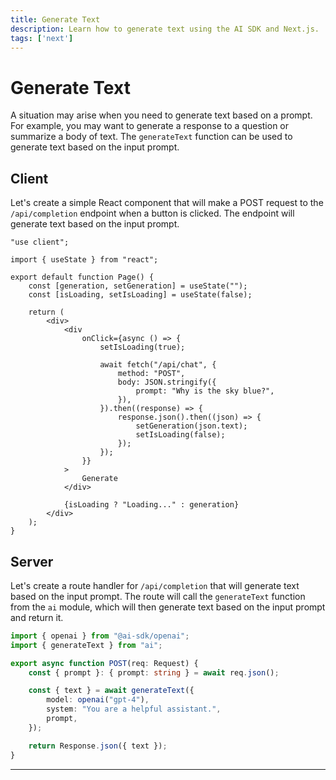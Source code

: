 ```yaml
---
title: Generate Text
description: Learn how to generate text using the AI SDK and Next.js.
tags: ['next']
---
```


# Generate Text

A situation may arise when you need to generate text based on a prompt. For example, you may want to generate a response to a question or summarize a body of text. The `generateText` function can be used to generate text based on the input prompt.

<Browser>
  <TextGeneration />
</Browser>

## Client

Let's create a simple React component that will make a POST request to the `/api/completion` endpoint when a button is clicked. The endpoint will generate text based on the input prompt.

```tsx filename="app/page.tsx"
"use client";

import { useState } from "react";

export default function Page() {
	const [generation, setGeneration] = useState("");
	const [isLoading, setIsLoading] = useState(false);

	return (
		<div>
			<div
				onClick={async () => {
					setIsLoading(true);

					await fetch("/api/chat", {
						method: "POST",
						body: JSON.stringify({
							prompt: "Why is the sky blue?",
						}),
					}).then((response) => {
						response.json().then((json) => {
							setGeneration(json.text);
							setIsLoading(false);
						});
					});
				}}
			>
				Generate
			</div>

			{isLoading ? "Loading..." : generation}
		</div>
	);
}
```

## Server

Let's create a route handler for `/api/completion` that will generate text based on the input prompt. The route will call the `generateText` function from the `ai` module, which will then generate text based on the input prompt and return it.

```typescript filename='app/api/completion/route.ts'
import { openai } from "@ai-sdk/openai";
import { generateText } from "ai";

export async function POST(req: Request) {
	const { prompt }: { prompt: string } = await req.json();

	const { text } = await generateText({
		model: openai("gpt-4"),
		system: "You are a helpful assistant.",
		prompt,
	});

	return Response.json({ text });
}
```

---

<GithubLink link="https://github.com/vercel/ai/blob/main/examples/next-openai-pages/pages/basics/generate-text/index.tsx" />
